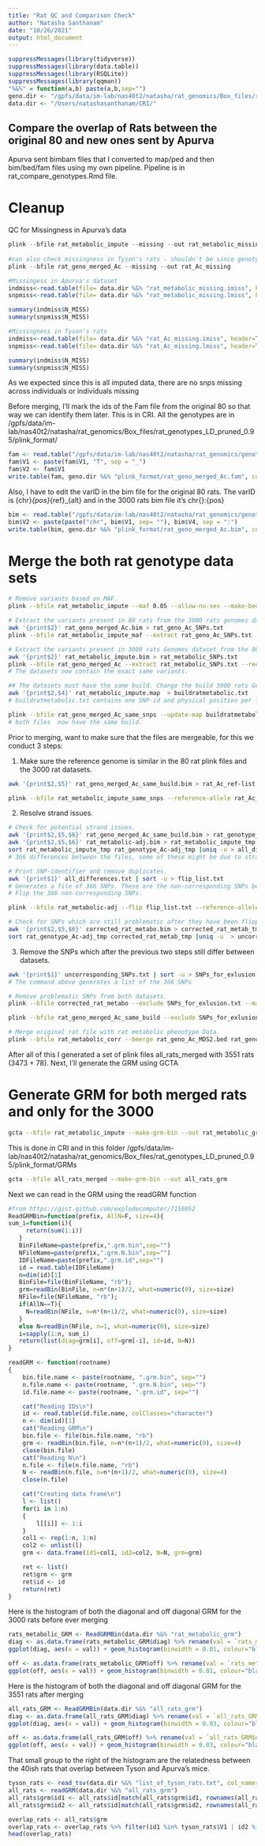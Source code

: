 ```yaml
---
title: "Rat QC and Comparison Check"
author: "Natasha Santhanam"
date: "10/26/2021"
output: html_document
---
```


```r
suppressMessages(library(tidyverse))
suppressMessages(library(data.table))
suppressMessages(library(RSQLite))
suppressMessages(library(qqman))
"%&%" = function(a,b) paste(a,b,sep="")
geno.dir <- "/gpfs/data/im-lab/nas40t2/natasha/rat_genomics/Box_files/rat_genotypes_LD_pruned_0.95/"
data.dir <- "/Users/natashasanthanam/CRI/"
```

## Compare the overlap of Rats between the original 80 and new ones sent by Apurva

Apurva sent bimbam files that I converted to map/ped and then bim/bed/fam files using my own pipeline. Pipeline is in rat_compare_genotypes.Rmd file.

# Cleanup

QC for Missingness in Apurva's data

```r
plink --bfile rat_metabolic_impute --missing --out rat_metabolic_missing
 
#can also check missingness in Tyson's rats - shouldn't be since genotypes are imputed
plink --bfile rat_geno_merged_Ac --missing --out rat_Ac_missing
```

```r
#Missingess in Apurva's dataset
indmiss<-read.table(file= data.dir %&% "rat_metabolic_missing.imiss", header=TRUE)
snpmiss<-read.table(file= data.dir %&% "rat_metabolic_missing.lmiss", header=TRUE)

summary(indmiss$N_MISS)
summary(snpmiss$N_MISS)

#Missingness in Tyson's rats
indmiss<-read.table(file= data.dir %&% "rat_Ac_missing.imiss", header=TRUE)
snpmiss<-read.table(file= data.dir %&% "rat_Ac_missing.lmiss", header=TRUE)

summary(indmiss$N_MISS)
summary(snpmiss$N_MISS)
```

As we expected since this is all imputed data, there are no snps missing across individuals or individuals missing


Before merging, I'll mark the ids of the Fam file from the original 80 so that way we can identify them later. This is in CRI. All the genotypes are in  /gpfs/data/im-lab/nas40t2/natasha/rat_genomics/Box_files/rat_genotypes_LD_pruned_0.95/plink_format/

```r
fam <- read.table("/gpfs/data/im-lab/nas40t2/natasha/rat_genomics/genotype_files/rat_genotype_Ac.fam")
fam$V1 <- paste(fam$V1, "T", sep = "_")
fam$V2 <- fam$V1
write.table(fam, geno.dir %&% "plink_format/rat_geno_merged_Ac.fam", col.names=FALSE, row.names=FALSE, quote=FALSE)
```


Also, I have to edit the varID in the bim file for the original 80 rats. The varID is {chr}_{pos}_{ref}_{alt} and in the 3000 rats bim file it's chr{}:{pos} 

```r
bim <- read.table("/gpfs/data/im-lab/nas40t2/natasha/rat_genomics/genotype_files/rat_genotype_Ac.bim")
bim$V2 <- paste(paste("chr", bim$V1, sep= ""), bim$V4, sep = ":")
write.table(bim, geno.dir %&% "plink_format/rat_geno_merged_Ac.bim", col.names=FALSE, row.names=FALSE, quote=FALSE)
```


# Merge the both rat genotype data sets


```bash
# Remove variants based on MAF.
plink --bfile rat_metabolic_impute --maf 0.05 --allow-no-sex --make-bed --out rat_metabolic_impute_maf

# Extract the variants present in 80 rats from the 3000 rats genomes dataset.
awk '{print$2}' rat_geno_merged_Ac.bim > rat_geno_Ac_SNPs.txt
plink --bfile rat_metabolic_impute_maf --extract rat_geno_Ac_SNPs.txt --make-bed --out rat_metabolic_impute_same_snps

# Extract the variants present in 3000 rats Genomes dataset from the 80 rats dataset.
awk '{print$2}' rat_metabolic_impute.bim > rat_metabolic_SNPs.txt
plink --bfile rat_geno_merged_Ac --extract rat_metabolic_SNPs.txt --recode --make-bed --out rat_geno_merged_Ac_same_snps
# The datasets now contain the exact same variants.

## The datasets must have the same build. Change the build 3000 rats Genomes data build.
awk '{print$2,$4}' rat_metabolic_impute.map  > buildratmetabolic.txt
# buildratmetabolic.txt contains one SNP-id and physical position per line.

plink --bfile rat_geno_merged_Ac_same_snps --update-map buildratmetabolic.txt --make-bed --out rat_geno_merged_Ac_same_build
# both files  now have the same build.
```


 Prior to merging,  want to make sure that the files are mergeable, for this we conduct 3 steps:
 
 
1) Make sure the reference genome is similar in the 80 rat plink files and the 3000 rat datasets.

```bash
awk '{print$2,$5}' rat_geno_merged_Ac_same_build.bim > rat_Ac_ref-list.txt

plink --bfile rat_metabolic_impute_same_snps --reference-allele rat_Ac_ref-list.txt --make-bed --out rat_metabolic-adj
```

2) Resolve strand issues.

```bash
# Check for potential strand issues.
awk '{print$2,$5,$6}' rat_geno_merged_Ac_same_build.bim > rat_genotype_Ac-adj_tmp
awk '{print$2,$5,$6}' rat_metabolic-adj.bim > rat_metabolic_impute_tmp 
sort rat_metabolic_impute_tmp rat_genotype_Ac-adj_tmp |uniq -u > all_differences.txt
# 366 differences between the files, some of these might be due to strand issues.
```

```bash
# Print SNP-identifier and remove duplicates.
awk '{print$1}' all_differences.txt | sort -u > flip_list.txt
# Generates a file of 366 SNPs. These are the non-corresponding SNPs between the two files. 
# Flip the 366 non-corresponding SNPs. 

plink --bfile rat_metabolic-adj --flip flip_list.txt --reference-allele rat_Ac_ref-list.txt --make-bed --out corrected_rat_metabo

# Check for SNPs which are still problematic after they have been flipped.
awk '{print$2,$5,$6}' corrected_rat_metabo.bim > corrected_rat_metab_tmp
sort rat_genotype_Ac-adj_tmp corrected_rat_metab_tmp |uniq -u  > uncorresponding_SNPs.txt
```

3) Remove the SNPs which after the previous two steps still differ between datasets.

```bash
awk '{print$1}' uncorresponding_SNPs.txt | sort -u > SNPs_for_exlusion.txt
# The command above generates a list of the 366 SNPs

# Remove problematic SNPs from both datasets.
plink --bfile corrected_rat_metabo --exclude SNPs_for_exlusion.txt --make-bed --out rat_metabolic_corr 

plink --bfile rat_geno_merged_Ac_same_build --exclude SNPs_for_exlusion.txt --make-bed --out rat_geno_Ac_MDS2

# Merge original rat file with rat metabolic phenotype Data.
plink --bfile rat_metabolic_corr --bmerge rat_geno_Ac_MDS2.bed rat_geno_Ac_MDS2.bim rat_geno_Ac_MDS2.fam --allow-no-sex --make-bed --out all_rats_merged
```

After all of this I generated a set of plink files all_rats_merged with 3551 rats (3473 + 78). Next, I'll generate the GRM using GCTA 


# Generate GRM for both merged rats and only for the 3000
```bash
gcta --bfile rat_metabolic_impute --make-grm-bin --out rat_metabolic_grm
```


This is done in CRI and in this folder /gpfs/data/im-lab/nas40t2/natasha/rat_genomics/Box_files/rat_genotypes_LD_pruned_0.95/plink_format/GRMs
```bash
gcta --bfile all_rats_merged --make-grm-bin --out all_rats_grm
```

Next we can read in the GRM using the readGRM function

```r
#from https://gist.github.com/explodecomputer/7150052
ReadGRMBin=function(prefix, AllN=F, size=4){
sum_i=function(i){
     return(sum(1:i))
   }
   BinFileName=paste(prefix,".grm.bin",sep="")
   NFileName=paste(prefix,".grm.N.bin",sep="")
   IDFileName=paste(prefix,".grm.id",sep="")
   id = read.table(IDFileName)
   n=dim(id)[1]
   BinFile=file(BinFileName, "rb");
   grm=readBin(BinFile, n=n*(n+1)/2, what=numeric(0), size=size)
   NFile=file(NFileName, "rb");
   if(AllN==T){
     N=readBin(NFile, n=n*(n+1)/2, what=numeric(0), size=size)
   }
   else N=readBin(NFile, n=1, what=numeric(0), size=size)
   i=sapply(1:n, sum_i)
   return(list(diag=grm[i], off=grm[-i], id=id, N=N))
}

readGRM <- function(rootname)
{
	bin.file.name <- paste(rootname, ".grm.bin", sep="")
	n.file.name <- paste(rootname, ".grm.N.bin", sep="")
	id.file.name <- paste(rootname, ".grm.id", sep="")

	cat("Reading IDs\n")
	id <- read.table(id.file.name, colClasses="character")
	n <- dim(id)[1]
	cat("Reading GRM\n")
	bin.file <- file(bin.file.name, "rb")
	grm <- readBin(bin.file, n=n*(n+1)/2, what=numeric(0), size=4)
	close(bin.file)
	cat("Reading N\n")
	n.file <- file(n.file.name, "rb")
	N <- readBin(n.file, n=n*(n+1)/2, what=numeric(0), size=4)
	close(n.file)

	cat("Creating data frame\n")
	l <- list()
	for(i in 1:n)
	{
		l[[i]] <- 1:i
	}
	col1 <- rep(1:n, 1:n)
	col2 <- unlist(l)
	grm <- data.frame(id1=col1, id2=col2, N=N, grm=grm)	

	ret <- list()
	ret$grm <- grm
	ret$id <- id
	return(ret)
}
```

Here is the histogram of both the diagonal and off diagonal GRM for the 3000 rats before ever merging
```r
rats_metabolic_GRM <- ReadGRMBin(data.dir %&% "rat_metabolic_grm")
diag <- as.data.frame(rats_metabolic_GRM$diag) %>% rename(val = `rats_metabolic_GRM$diag`)
ggplot(diag, aes(x = val)) + geom_histogram(binwidth = 0.01, colour="black", fill="white") + labs(title = "Histogram of Diagonal of GRM of original 3473 rats before merging", x= "Diagonal", y = "Count")

off <- as.data.frame(rats_metabolic_GRM$off) %>% rename(val = `rats_metabolic_GRM$off`)
ggplot(off, aes(x = val)) + geom_histogram(binwidth = 0.01, colour="black", fill="white") + labs(title = "Histogram of Off - Diagonal of GRM of original 3473 rats before merging", x= "off Diagonal", y = "Count")
```

Here is the histogram of both the diagonal and off diagonal GRM for the 3551 rats after merging

```r
all_rats_GRM <- ReadGRMBin(data.dir %&% "all_rats_grm")
diag <- as.data.frame(all_rats_GRM$diag) %>% rename(val = `all_rats_GRM$diag`)
ggplot(diag, aes(x = val)) + geom_histogram(binwidth = 0.03, colour="black", fill="white") + labs(title = "Histogram of Diagonal of GRM of merged 3551 rats", x= "Diagonal", y = "Count")

off <- as.data.frame(all_rats_GRM$off) %>% rename(val = `all_rats_GRM$off`)
ggplot(off, aes(x = val)) + geom_histogram(binwidth = 0.03, colour="black", fill="white") + labs(title = "Histogram of Off Diagonal of GRM of merged 3551 rats", x= " off Diagonal", y = "Count")
```


That small group to the right of the histogram are  the relatedness between the 40ish rats that overlap between Tyson and Apurva's mice. 

```r
tyson_rats <- read_tsv(data.dir %&% "list_of_tyson_rats.txt", col_names = TRUE)
all_rats <- readGRM(data.dir %&% "all_rats_grm")
all_rats$grm$id1 <- all_rats$id[match(all_rats$grm$id1, rownames(all_rats$id)), 1]
all_rats$grm$id2 <- all_rats$id[match(all_rats$grm$id2, rownames(all_rats$id)), 1]

overlap_rats <- all_rats$grm 
overlap_rats <- overlap_rats %>% filter(id1 %in% tyson_rats$V1 | id2 %in% tyson_rats$V1) %>% filter(grm <= -1)
head(overlap_rats)
```

